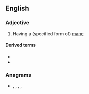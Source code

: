 {{also|måned}}

==English==

===Adjective===
{{en-adj}}

# {{lb|en|chiefly|in combination}} Having a (specified form of) [[mane]]

====Derived terms====
* {{l|en|maned seal}}
* {{l|en|maned sheep}}

===Anagrams===
* {{l|en|ad-men}}, {{l|en|admen}}, {{l|en|amend}}, {{l|en|Medan}}, {{l|en|named}}